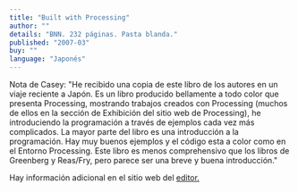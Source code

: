 ```yaml
---
title: "Built with Processing"
author: ""
details: "BNN. 232 páginas. Pasta blanda."
published: "2007-03"
buy: ""
language: "Japonés"
---
```

Nota de Casey: "He recibido una copia de este libro de los autores en un viaje reciente a Japón. Es un libro producido bellamente a todo color que presenta Processing, mostrando trabajos creados con Processing (muchos de ellos en la sección de Exhibición del sitio web de Processing), he introduciendo la programación a través de ejemplos cada vez más complicados. La mayor parte del libro es una introducción a la programación. Hay muy buenos ejemplos y el código esta a color como en el Entorno Processing. Este libro es menos comprehensivo que los libros de Greenberg y Reas/Fry, pero parece ser una breve y buena introducción."

Hay información adicional en el sitio web del [ editor.](https://bnn.co.jp/search?q=Built+with+Processing&type=product)

